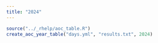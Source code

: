 ```yaml
---
title: "2024"
---
```


```r
source("../_rhelp/aoc_table.R")
create_aoc_year_table("days.yml", "results.txt", 2024)
```

